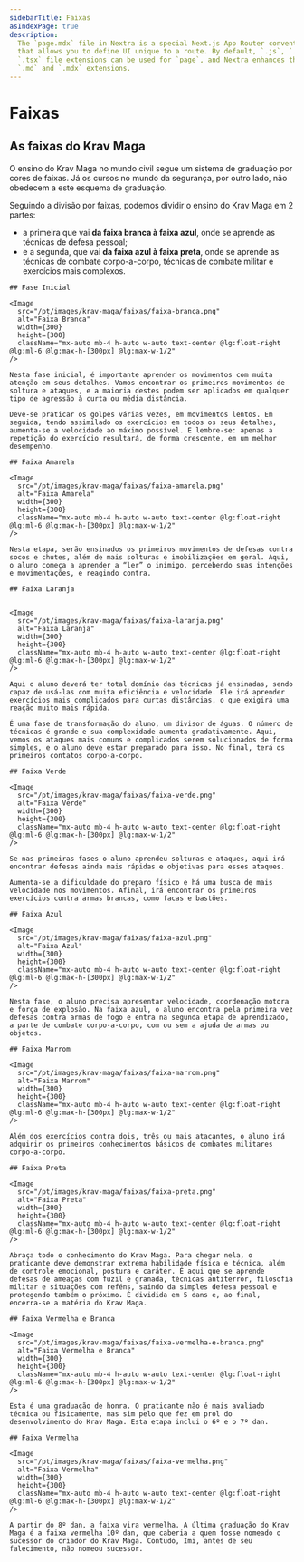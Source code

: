 ```yaml
---
sidebarTitle: Faixas
asIndexPage: true
description:
  The `page.mdx` file in Nextra is a special Next.js App Router convention file
  that allows you to define UI unique to a route. By default, `.js`, `.jsx`, or
  `.tsx` file extensions can be used for `page`, and Nextra enhances them with
  `.md` and `.mdx` extensions.
---
```



# Faixas

## As faixas do Krav Maga

O ensino do Krav Maga no mundo civil segue um sistema de graduação por cores de faixas. Já os cursos no mundo da segurança, por outro lado, não obedecem a este esquema de graduação.

Seguindo a divisão por faixas, podemos dividir o ensino do Krav Maga em 2 partes:

- a primeira que vai **da faixa branca à faixa azul**, onde se aprende as técnicas de defesa pessoal;
- e a segunda, que vai **da faixa azul à faixa preta**, onde se aprende as técnicas de combate corpo-a-corpo, técnicas de combate militar e exercícios mais complexos.

<Steps>

    ## Fase Inicial

    <Image
      src="/pt/images/krav-maga/faixas/faixa-branca.png"
      alt="Faixa Branca"
      width={300}
      height={300}
      className="mx-auto mb-4 h-auto w-auto text-center @lg:float-right @lg:ml-6 @lg:max-h-[300px] @lg:max-w-1/2"
    />

    Nesta fase inicial, é importante aprender os movimentos com muita atenção em seus detalhes. Vamos encontrar os primeiros movimentos de soltura e ataques, e a maioria destes podem ser aplicados em qualquer tipo de agressão à curta ou média distância.

    Deve-se praticar os golpes várias vezes, em movimentos lentos. Em seguida, tendo assimilado os exercícios em todos os seus detalhes, aumenta-se a velocidade ao máximo possível. E lembre-se: apenas a repetição do exercício resultará, de forma crescente, em um melhor desempenho.

    ## Faixa Amarela

    <Image
      src="/pt/images/krav-maga/faixas/faixa-amarela.png"
      alt="Faixa Amarela"
      width={300}
      height={300}
      className="mx-auto mb-4 h-auto w-auto text-center @lg:float-right @lg:ml-6 @lg:max-h-[300px] @lg:max-w-1/2"
    />

    Nesta etapa, serão ensinados os primeiros movimentos de defesas contra socos e chutes, além de mais solturas e imobilizações em geral. Aqui, o aluno começa a aprender a “ler” o inimigo, percebendo suas intenções e movimentações, e reagindo contra.

    ## Faixa Laranja


    <Image
      src="/pt/images/krav-maga/faixas/faixa-laranja.png"
      alt="Faixa Laranja"
      width={300}
      height={300}
      className="mx-auto mb-4 h-auto w-auto text-center @lg:float-right @lg:ml-6 @lg:max-h-[300px] @lg:max-w-1/2"
    />

    Aqui o aluno deverá ter total domínio das técnicas já ensinadas, sendo capaz de usá-las com muita eficiência e velocidade. Ele irá aprender exercícios mais complicados para curtas distâncias, o que exigirá uma reação muito mais rápida.

    É uma fase de transformação do aluno, um divisor de águas. O número de técnicas é grande e sua complexidade aumenta gradativamente. Aqui, vemos os ataques mais comuns e complicados serem solucionados de forma simples, e o aluno deve estar preparado para isso. No final, terá os primeiros contatos corpo-a-corpo.

    ## Faixa Verde

    <Image
      src="/pt/images/krav-maga/faixas/faixa-verde.png"
      alt="Faixa Verde"
      width={300}
      height={300}
      className="mx-auto mb-4 h-auto w-auto text-center @lg:float-right @lg:ml-6 @lg:max-h-[300px] @lg:max-w-1/2"
    />

    Se nas primeiras fases o aluno aprendeu solturas e ataques, aqui irá encontrar defesas ainda mais rápidas e objetivas para esses ataques.

    Aumenta-se a dificuldade do preparo físico e há uma busca de mais velocidade nos movimentos. Afinal, irá encontrar os primeiros exercícios contra armas brancas, como facas e bastões.

    ## Faixa Azul

    <Image
      src="/pt/images/krav-maga/faixas/faixa-azul.png"
      alt="Faixa Azul"
      width={300}
      height={300}
      className="mx-auto mb-4 h-auto w-auto text-center @lg:float-right @lg:ml-6 @lg:max-h-[300px] @lg:max-w-1/2"
    />

    Nesta fase, o aluno precisa apresentar velocidade, coordenação motora e força de explosão. Na faixa azul, o aluno encontra pela primeira vez defesas contra armas de fogo e entra na segunda etapa de aprendizado, a parte de combate corpo-a-corpo, com ou sem a ajuda de armas ou objetos.

    ## Faixa Marrom

    <Image
      src="/pt/images/krav-maga/faixas/faixa-marrom.png"
      alt="Faixa Marrom"
      width={300}
      height={300}
      className="mx-auto mb-4 h-auto w-auto text-center @lg:float-right @lg:ml-6 @lg:max-h-[300px] @lg:max-w-1/2"
    />

    Além dos exercícios contra dois, três ou mais atacantes, o aluno irá adquirir os primeiros conhecimentos básicos de combates militares corpo-a-corpo.

    ## Faixa Preta

    <Image
      src="/pt/images/krav-maga/faixas/faixa-preta.png"
      alt="Faixa Preta"
      width={300}
      height={300}
      className="mx-auto mb-4 h-auto w-auto text-center @lg:float-right @lg:ml-6 @lg:max-h-[300px] @lg:max-w-1/2"
    />

    Abraça todo o conhecimento do Krav Maga. Para chegar nela, o praticante deve demonstrar extrema habilidade física e técnica, além de controle emocional, postura e caráter. É aqui que se aprende defesas de ameaças com fuzil e granada, técnicas antiterror, filosofia militar e situações com reféns, saindo da simples defesa pessoal e protegendo também o próximo. É dividida em 5 dans e, ao final, encerra-se a matéria do Krav Maga.

    ## Faixa Vermelha e Branca

    <Image
      src="/pt/images/krav-maga/faixas/faixa-vermelha-e-branca.png"
      alt="Faixa Vermelha e Branca"
      width={300}
      height={300}
      className="mx-auto mb-4 h-auto w-auto text-center @lg:float-right @lg:ml-6 @lg:max-h-[300px] @lg:max-w-1/2"
    />

    Esta é uma graduação de honra. O praticante não é mais avaliado técnica ou fisicamente, mas sim pelo que fez em prol do desenvolvimento do Krav Maga. Esta etapa inclui o 6º e o 7º dan.

    ## Faixa Vermelha

    <Image
      src="/pt/images/krav-maga/faixas/faixa-vermelha.png"
      alt="Faixa Vermelha"
      width={300}
      height={300}
      className="mx-auto mb-4 h-auto w-auto text-center @lg:float-right @lg:ml-6 @lg:max-h-[300px] @lg:max-w-1/2"
    />

    A partir do 8º dan, a faixa vira vermelha. A última graduação do Krav Maga é a faixa vermelha 10º dan, que caberia a quem fosse nomeado o sucessor do criador do Krav Maga. Contudo, Imi, antes de seu falecimento, não nomeou sucessor.

</Steps>
